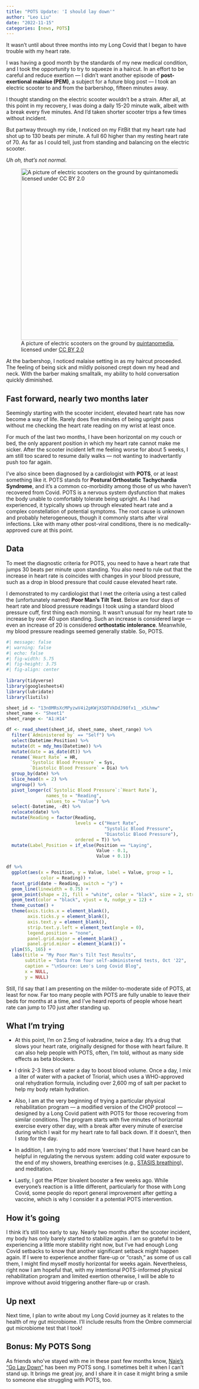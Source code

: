 ```yaml
---
title: "POTS Update: 'I should lay down'"
author: "Leo Liu"
date: "2022-11-15"
categories: [news, POTS]
---
```


It wasn't until about three months into my Long Covid that I began to have trouble with my heart rate.

I was having a good month by the standards of my new medical condition, and I took the opportunity to try to squeeze in a haircut. In an effort to be careful and reduce exertion --- I didn't want another episode of **post-exertional malaise (PEM)**, a subject for a future blog post --- I took an electric scooter to and from the barbershop, fifteen minutes away.

I thought standing on the electric scooter wouldn't be a strain. After all, at this point in my recovery, I was doing a daily 15-20 minute walk, albeit with a break every five minutes. And I'd taken shorter scooter trips a few times without incident.

But partway through my ride, I noticed on my FitBit that my heart rate had shot up to 130 beats per minute. A full 60 higher than my resting heart rate of 70. As far as I could tell, just from standing and balancing on the electric scooter.

*Uh oh, that's not normal.*

![A picture of electric scooters on the ground by [quintanomedia](https://www.flickr.com/photos/quintanomedia/), licensed under [CC BY 2.0](https://creativecommons.org/licenses/by/2.0/)](scooter.jpg){fig-alt="A set of black electric scooters with pink design, strewn on the ground" fig-align="left" width="464"}

At the barbershop, I noticed malaise setting in as my haircut proceeded. The feeling of being sick and mildly poisoned crept down my head and neck. With the barber making smalltalk, my ability to hold conversation quickly diminished.

## Fast forward, nearly two months later

Seemingly starting with the scooter incident, elevated heart rate has now become a way of life. Rarely does five minutes of being upright pass without me checking the heart rate reading on my wrist at least once.

For much of the last two months, I have been horizontal on my couch or bed, the only apparent position in which my heart rate cannot make me sicker. After the scooter incident left me feeling worse for about 5 weeks, I am still too scared to resume daily walks --- not wanting to inadvertantly push too far again.

I've also since been diagnosed by a cardiologist with **POTS**, or at least something like it. POTS stands for **Postural Orthostatic Tachychardia Syndrome**, and it's a common co-morbidity among those of us who haven't recovered from Covid. POTS is a nervous system dysfunction that makes the body unable to comfortably tolerate being upright. As I had experienced, it typically shows up through elevated heart rate and a complex constellation of potential symptoms. The root cause is unknown and probably heterogeneous, though it commonly starts after viral infections. Like with many other post-viral conditions, there is no medically-approved cure at this point.

## Data

To meet the diagnostic criteria for POTS, you need to have a heart rate that jumps 30 beats per minute upon standing. You also need to rule out that the increase in heart rate is coincides with changes in your blood pressure, such as a drop in blood pressure that could cause elevated heart rate.

I demonstrated to my cardiologist that I met the criteria using a test called the (unfortunately named) **Poor Man's Tilt Test**. Below are four days of heart rate and blood pressure readings I took using a standard blood pressure cuff, first thing each morning. It wasn't unusual for my heart rate to increase by over 40 upon standing. Such an increase is considered large --- even an increase of 20 is considered **orthostatic intolerance**. Meanwhile, my blood pressure readings seemed generally stable. So, POTS.

```r
#| message: false
#| warning: false
#| echo: false
#| fig-width: 5.75
#| fig-height: 3.75
#| fig-align: center
 
library(tidyverse)
library(googlesheets4)
library(lubridate)
library(liutils)

sheet_id <- "13n0MRsXcMPyzwV4i2pKWjXSDTVkDdJ98fx1__x5Lhmw"
sheet_name <- "Sheet1"
sheet_range <- "A1:H14"

df <- read_sheet(sheet_id, sheet_name, sheet_range) %>%
  filter(`Administered by` == "Self") %>%
  select(Datetime:Position) %>%
  mutate(dt = mdy_hms(Datetime)) %>%
  mutate(date = as_date(dt)) %>%
  rename(`Heart Rate` = HR,
         `Systolic Blood Pressure` = Sys,
         `Diastolic Blood Pressure` = Dia) %>%
  group_by(date) %>%
  slice_head(n = 2) %>%
  ungroup() %>%
  pivot_longer(c(`Systolic Blood Pressure`:`Heart Rate`),
               names_to = "Reading",
               values_to = "Value") %>%
  select(-Datetime, -dt) %>%
  relocate(date) %>%
  mutate(Reading = factor(Reading,
                          levels = c("Heart Rate",
                                     "Systolic Blood Pressure",
                                     "Diastolic Blood Pressure"),
                          ordered = T)) %>%
  mutate(Label_Position = if_else(Position == "Laying",
                                  Value - 0.1,
                                  Value + 0.1))

df %>%
  ggplot(aes(x = Position, y = Value, label = Value, group = 1,
             color = Reading)) +
  facet_grid(date ~ Reading, switch = "y") +
  geom_line(linewidth = 0.75) +
  geom_point(shape = 21, fill = "white", color = "black", size = 2, stroke = 1) +
  geom_text(color = "black", vjust = 0, nudge_y = 12) +
  theme_custom() +
  theme(axis.ticks.x = element_blank(),
        axis.ticks.y = element_blank(),
        axis.text.y = element_blank(),
        strip.text.y.left = element_text(angle = 0),
        legend.position = "none",
        panel.grid.major = element_blank() ,
        panel.grid.minor = element_blank()) +
  ylim(55, 165) +
  labs(title = "My Poor Man's Tilt Test Results",
       subtitle = "Data from four self-administered tests, Oct '22",
       caption = "\nSource: Leo's Long Covid Blog",
       x = NULL,
       y = NULL)
```

Still, I'd say that I am presenting on the milder-to-moderate side of POTS, at least for now. Far too many people with POTS are fully unable to leave their beds for months at a time, and I've heard reports of people whose heart rate can jump to 170 just after standing up.

## What I'm trying

-   At this point, I'm on 2.5mg of ivabradine, twice a day. It's a drug that slows your heart rate, originally designed for those with heart failure. It can also help people with POTS, often, I'm told, without as many side effects as beta blockers.

-   I drink 2-3 liters of water a day to boost blood volume. Once a day, I mix a liter of water with a packet of Triorial, which uses a WHO-approved oral rehydration formula, including over 2,600 mg of salt per packet to help my body retain hydration.

-   Also, I am at the very beginning of trying a particular physical rehabilitation program --- a modified version of the CHOP protocol --- designed by a Long Covid patient with POTS for those recovering from similar conditions. The program starts with five minutes of horizontal exercise every other day, with a break after every minute of exercise during which I wait for my heart rate to fall back down. If it doesn't, then I stop for the day.

-   In addition, I am trying to add more 'exercises' that I have heard can be helpful in regulating the nervous system: adding cold water exposure to the end of my showers, breathing exercises (e.g., [STASIS breathing](https://www.stasis.life/)), and meditation.

-   Lastly, I got the Pfizer bivalent booster a few weeks ago. While everyone's reaction is a little different, particularly for those with Long Covid, some people do report general improvement after getting a vaccine, which is why I consider it a potential POTS intervention.

## How it's going

I think it's still too early to say. Nearly two months after the scooter incident, my body has only barely started to stabilize again. I am so grateful to be experiencing a little more stability right now, but I've had enough Long Covid setbacks to know that another significant setback might happen again. If I were to experience another flare-up or "crash," as some of us call them, I might find myself mostly horizontal for weeks again. Nevertheless, right now I am hopeful that, with my intentional POTS-informed physical rehabilitation program and limited exertion otherwise, I will be able to improve without avoid triggering another flare-up or crash.

## Up next

Next time, I plan to write about my Long Covid journey as it relates to the health of my gut microbiome. I'll include results from the Ombre commercial gut microbiome test that I took!

## Bonus: My POTS Song

As friends who've stayed with me in these past few months know, [Naje's "Go Lay Down"](https://www.google.com/url?sa=t&rct=j&q=&esrc=s&source=web&cd=&cad=rja&uact=8&ved=2ahUKEwjc4tCh-qz7AhXwkIkEHcM7CqMQFnoECC8QAQ&url=https%3A%2F%2Fopen.spotify.com%2Ftrack%2F6RpEhQK2y0rTZQ5y12xB5x&usg=AOvVaw3Iu2aJ5g4Okvlsvdhgvq7K) has been my POTS song. I sometimes belt it when I can't stand up. It brings me great joy, and I share it in case it might bring a smile to someone else struggling with POTS, too.
